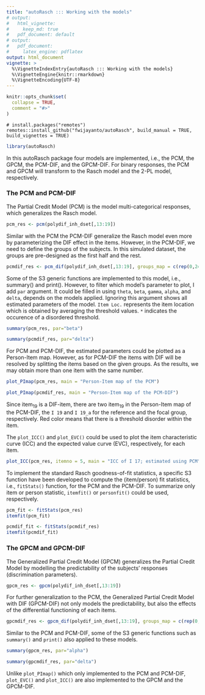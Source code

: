 ```yaml
---
title: "autoRasch ::: Working with the models"
# output: 
#   html_vignette:
#     keep_md: true
#   pdf_document: default
# output: 
#   pdf_document:
#     latex_engine: pdflatex
output: html_document
vignette: >
  %\VignetteIndexEntry{autoRasch ::: Working with the models}
  %\VignetteEngine{knitr::rmarkdown}
  %\VignetteEncoding{UTF-8}
---
```


```r
knitr::opts_chunk$set(
  collapse = TRUE,
  comment = "#>"
)
```

```{}
# install.packages("remotes")
remotes::install_github("fwijayanto/autoRasch", build_manual = TRUE, build_vignettes = TRUE)
```

```r
library(autoRasch)
```


In this autoRasch package four models are implemented, i.e., the PCM, the GPCM, the PCM-DIF, and the GPCM-DIF. For binary responses, the PCM and GPCM will transform to the Rasch model and the 2-PL model, respectively.

### The PCM and PCM-DIF

The Partial Credit Model (PCM) is the model multi-categorical responses, which generalizes the Rasch model.

```r
pcm_res <- pcm(polydif_inh_dset[,13:19])
```

Similar with the PCM the PCM-DIF generalize the Rasch model even more by parameterizing the DIF effect in the items. However, in the PCM-DIF, we need to define the groups of the subjects. In this simulated dataset, the groups are pre-designed as the first half and the rest.

```r
pcmdif_res <- pcm_dif(polydif_inh_dset[,13:19], groups_map = c(rep(0,245),rep(1,245)))
```

Some of the S3 generic functions are implemented to this model, i.e., summary() and print(). However, to filter which model's parameter to plot, I add `par` argument. It could be filled in using `theta`, `beta`, `gamma`, `alpha`, and `delta`, depends on the models applied. Ignoring this argument shows all estimated parameters of the model. `Item Loc.` represents the item location which is obtained by averaging the threshold values. `*` indicates the occurence of a disordered threshold.  

```r
summary(pcm_res, par="beta")
```

```r
summary(pcmdif_res, par="delta")
```

For PCM and PCM-DIF, the estimated parameters could be plotted as a Person-Item map. However, as for PCM-DIF the items with DIF will be resolved by splitting the items based on the given groups. As the results, we may obtain more than one item with the same number.

```r
plot_PImap(pcm_res, main = "Person-Item map of the PCM")
```

```r
plot_PImap(pcmdif_res, main = "Person-Item map of the PCM-DIF")
```

Since item~1~~9~ is a DIF-item, there are two item~1~~9~ in the Person-Item map of the PCM-DIF, the `I 19` and `I 19_a` for the reference and the focal group, respectively. Red color means that there is a threshold disorder within the item.

The `plot_ICC()` and `plot_EVC()` could be used to plot the item characteristic curve (ICC) and the expected value curve (EVC), respectively, for each item.

```r
plot_ICC(pcm_res, itemno = 5, main = "ICC of I 17; estimated using PCM")
```

To implement the standard Rasch goodness-of-fit statistics, a specific S3 function have been developed to compute the (item/person) fit statistics, i.e., `fitStats()` function, for the PCM and the PCM-DIF. To summarize only item or person statistic, `itemfit()` or `personfit()` could be used, respectively.

```r
pcm_fit <- fitStats(pcm_res)
itemfit(pcm_fit)
```

```r
pcmdif_fit <- fitStats(pcmdif_res)
itemfit(pcmdif_fit)
```

### The GPCM and GPCM-DIF

The Generalized Partial Credit Model (GPCM) generalizes the Partial Credit Model by modelling the predictability of the subjects' responses (discrimination parameters).

```r
gpcm_res <- gpcm(polydif_inh_dset[,13:19])
```

For further generalization to the PCM, the Generalized Partial Credit Model with DIF (GPCM-DIF) not only models the predictability, but also the effects of the differential functioning of each items.

```r
gpcmdif_res <- gpcm_dif(polydif_inh_dset[,13:19], groups_map = c(rep(0,245),rep(1,245)))
```

Similar to the PCM and PCM-DIF, some of the S3 generic functions such as `summary()` and `print()` also applied to these models.

```r
summary(gpcm_res, par="alpha")
```

```r
summary(gpcmdif_res, par="delta")
```

Unlike `plot_PImap()` which only implemented to the PCM and PCM-DIF, `plot_EVC()` and `plot_ICC()` are also implemented to the GPCM and the GPCM-DIF.
